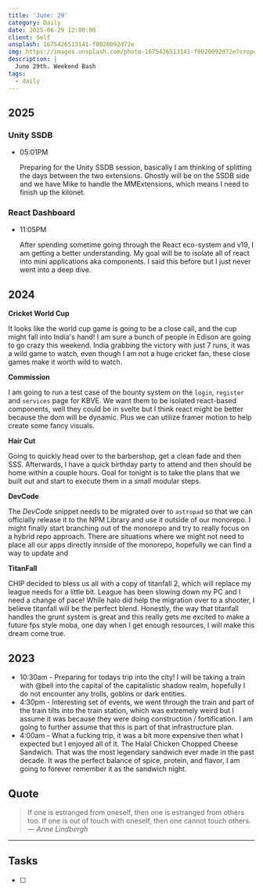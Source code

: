 ```yaml
---
title: 'June: 29'
category: Daily
date: 2025-06-29 12:00:00
client: Self
unsplash: 1675426513141-f0020092d72e
img: https://images.unsplash.com/photo-1675426513141-f0020092d72e?crop=entropy&cs=srgb&fm=jpg&ixid=MnwzNjM5Nzd8MHwxfHJhbmRvbXx8fHx8fHx8fDE2ODE3NDg2ODY&ixlib=rb-4.0.3&q=85
description: |
  June 29th. Weekend Bash
tags:
  - daily
---
```



## 2025

### Unity SSDB

-   05:01PM

    Preparing for the Unity SSDB session, basically I am thinking of splitting the days between the two extensions.
    Ghostly will be on the SSDB side and we have Mike to handle the MMExtensions, which means I need to finish up the kilonet.

### React Dashboard

-   11:05PM

    After spending sometime going through the React eco-system and v19, I am getting a better understanding.
    My goal will be to isolate all of react into mini applications aka components.
    I said this before but I just never went into a deep dive.


## 2024

**Cricket World Cup**

It looks like the world cup game is going to be a close call, and the cup might fall into India's hand!
I am sure a bunch of people in Edison are going to go crazy this weekend.
India grabbing the victory with just 7 runs, it was a wild game to watch, even though I am not a huge cricket fan, these close games make it worth wild to watch.

**Commission**

I am going to run a test case of the bounty system on the `login`, `register` and `services` page for KBVE.
We want them to be isolated react-based components, well they could be in svelte but I think react might be better because the dom will be dynamic.
Plus we can utilize framer motion to help create some fancy visuals.

**Hair Cut**

Going to quickly head over to the barbershop, get a clean fade and then SSS.
Afterwards, I have a quick birthday party to attend and then should be home within a couple hours.
Goal for tonight is to take the plans that we built out and start to execute them in a small modular steps.


**DevCode**

The *DevCode* snippet needs to be migrated over to `astropad` so that we can officially release it to the NPM Library and use it outside of our monorepo.
I might finally start branching out of the monorepo and try to really focus on a hybrid repo approach.
There are situations where we might not need to place all our apps directly innside of the monorepo, hopefully we can find a way to update and 


**TitanFall**

CHIP decided to bless us all with a copy of titanfall 2, which will replace my league needs for a little bit.
League has been slowing down my PC and I need a change of pace! While halo did help the migration over to a shooter, I believe titanfall will be the perfect blend.
Honestly, the way that titanfall handles the grunt system is great and this really gets me excited to make a future fps style moba, one day when I get enough resources, I will make this dream come true.


<Adsense />

## 2023
-  10:30am - Preparing for todays trip into the city! I will be taking a train with @bell into the capital of the capitalistic shadow realm, hopefully I do not encounter any trolls, goblins or dark entities.
- 4:30pm - Interesting set of events, we went through the train and part of the train tilts into the train station, which was extremely weird but I assume it was because they were doing construction / fortification. I am going to further assume that this is part of that infrastructure plan. 
- 4:00am - What a fucking trip, it was a bit more expensive then what I expected but I enjoyed all of it. The Halal Chicken Chopped Cheese Sandwich. That was the most legendary sandwich ever made in the past decade. It was the perfect balance of spice, protein, and flavor, I am going to forever remember it as the sandwich night. 

## Quote

> If one is estranged from oneself, then one is estranged from others too. If one is out of touch with oneself, then one cannot touch others.
> — <cite>Anne Lindbergh</cite>

---

## Tasks

- [ ]
